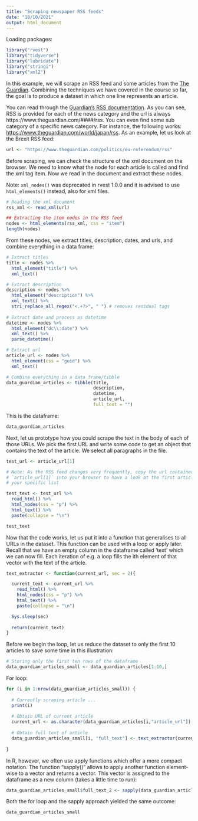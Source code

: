 ```yaml
---
title: "Scraping newspaper RSS feeds"
date: "18/10/2021"
output: html_document
---
```



Loading packages:

```r
library("rvest")
library("tidyverse")
library("lubridate")
library("stringi")
library("xml2")
```

In this example, we will scrape an RSS feed and some articles from the [The Guardian](www.theguardian.com). Combining the techniques we have covered in the course so far, the goal is to produce a dataset in which one line represents an article.

You can read through the [Guardian's RSS documentation](https://www.theguardian.com/help/feeds). As you can see, RSS is provided for each of the news category and the url is always https://www.theguardian.com/####/rss. You can even find some sub category of a specific news category. For instance, the following works: [https://www.theguardian.com/world/japan/rss](https://www.theguardian.com/world/japan/rss). As an example, let us look at the Brexit RSS feed:

```r
url <- "https://www.theguardian.com/politics/eu-referendum/rss"
```

Before scraping, we can check the structure of the xml document on the browser. We need to know what the node for each article is called and find the xml tag item. Now we read in the document and extract these nodes.

Note: `xml_nodes()` was deprecated in rvest 1.0.0 and it is advised to use `html_elements()` instead, also for xml files.

```r
# Reading the xml document
rss_xml <- read_xml(url)

## Extracting the item nodes in the RSS feed
nodes <- html_elements(rss_xml, css = "item")
length(nodes)
```

From these nodes, we extract titles, description, dates, and urls, and combine everything in a data frame:

```r
# Extract titles
title <- nodes %>%
  html_element("title") %>%
  xml_text()

# Extract description
description <- nodes %>%
  html_element("description") %>%
  xml_text() %>%
  stri_replace_all_regex("<.+?>", " ") # removes residual tags
  
# Extract date and process as datetime
datetime <- nodes %>%
  html_element("dc\\:date") %>% 
  xml_text() %>%
  parse_datetime() 

# Extract url
article_url <- nodes %>%
  html_element(css = "guid") %>%
  xml_text()

# Combine everything in a data frame/tibble
data_guardian_articles <- tibble(title,
                                 description,
                                 datetime,
                                 article_url,
                                 full_text = "")
```

This is the dataframe:

```r
data_guardian_articles
```

Next, let us prototype how you could scrape the text in the body of each of those URLs. We pick the first URL and write some code to get an object that contains the text of the article. We select all paragraphs in the file.

```r
test_url <- article_url[1]

# Note: As the RSS feed changes very frequently, copy the url contained in
# `article_url[1]` into your browser to have a look at the first article in
# your specific list

test_text <- test_url %>%
  read_html() %>%
  html_nodes(css = "p") %>% 
  html_text() %>%
  paste(collapse = "\n")

test_text
```

Now that the code works, let us put it into a function that generalises to all URLs in the dataset. This function can be used with a loop or apply later. Recall that we have an empty column in the dataframe called 'text' which we can now fill. Each iteration of e.g. a loop fills the ith element of that vector with the text of the article.

```r
text_extractor <- function(current_url, sec = 2){

  current_text <- current_url %>%
    read_html() %>% 
    html_nodes(css = "p") %>%
    html_text() %>%
    paste(collapse = "\n") 

  Sys.sleep(sec)
  
  return(current_text)
}
```

Before we begin the loop, let us reduce the dataset to only the first 10 articles to save some time in this illustration:

```r
# Storing only the first ten rows of the dataframe
data_guardian_articles_small <- data_guardian_articles[1:10,]
```

For loop:

```r
for (i in 1:nrow(data_guardian_articles_small)) {
  
  # Currently scraping article ...
  print(i)
  
  # Obtain URL of current article
  current_url <- as.character(data_guardian_articles[i,"article_url"])
  
  # Obtain full text of article
  data_guardian_articles_small[i, "full_text"] <- text_extractor(current_url)
  
}
```

In R, however, we often use apply functions which offer a more compact notation. The function "sapply()" allows to apply another function element-wise to a vector and returns a vector. This vector is assigned to the dataframe as a new column (takes a little time to run):

```r
data_guardian_articles_small$full_text_2 <- sapply(data_guardian_articles_small$article_url, text_extractor)
```

Both the for loop and the sapply approach yielded the same outcome:

```r
data_guardian_articles_small
```